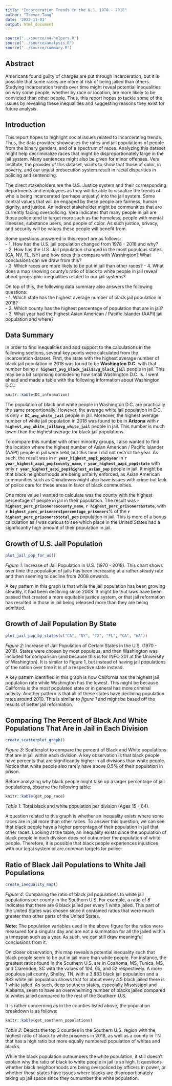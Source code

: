 ```yaml
---
title: "Incarceration Trends in the U.S. 1970 - 2018"
author: "Trevor Tang"
date: '2022-11-01'
output: html_document
---
```


```r
source("../source/a4-helpers.R")
source("../source/analysis.R")
source("../source/summary.R")
```

## Abstract 
Americans found guilty of charges are put through incarceration, but it is possible that some races are more at risk of being jailed than others. Studying incarceration trends over time might reveal potential inequalities on why some people, whether by race or location, are more likely to be convicted than other people. Thus, this report hopes to tackle some of the issues by revealing these inequalities and suggesting reasons they exist for future analysis. 

## Introduction 
This report hopes to highlight social issues related to incarcerating trends. 
Thus, the data provided showcases the rates and jail populations of people from the binary genders, and of a spectrum of races. Analyzing this dataset might help decriminalize races that might be disproportionately large in the jail system. Many sentences might also be
given for minor offenses. Vera Institute, the provider of this dataset, wants to show that those of color, in poverty, and our unjust prosecution system result in racial disparities in policing and sentencing.

The direct stakeholders are the U.S. Justice system and their corresponding 
departments and employees as they will be able to visualize the trends of who
is being incarcerated (perhaps unjustly) into the jail system. Some central 
values that will be engaged by these people are fairness, human dignity, and
justice. An indirect stakeholder might be communities that are currently facing
overpolicing. Vera indicates that many people in jail are those police tend to target
more such as the homeless, people with mental illnesses, substance users, and
people of color. As such justice, privacy, and security will be values these 
people will benefit from.

Some questions answered in this report are as follows: <br>
- 1. How has the U.S. jail population changed from 1978 - 2018 and why? <br>
- 2. How has the U.S. Jail population changed in the most populous states (CA, NV, FL, NY) and how does this compare with Washington? What conclusions can we draw from this? <br>
- 3. Which races are more likely to be put in jail than other races?
- 4. What does a map showing county's ratio of black to white people in jail reveal about geographic inequalities related to our jail systems?

On top of this, the following data summary also answers the following questions: <br>
- 1. Which state has the highest average number of black jail population in 2018? <br>
- 2. Which county has the highest percentage of population that are in jail? <br>
- 3. What year had the highest Asian American / Pacific Islander (AAPI) jail population and where?

## Data Summary 
In order to find inequalities and add support to the calculations in the following sections, several key points were calculated from the incarceration dataset. First, the state with the highest average number of black jail population in 2018 was found to be **Washington D.C.** with that number being **`r highest_avg_black_jail$avg_black_jail`** people in jail. This may be a bit surprising considering how small Washington D.C. is. I went ahead and made a table with the following information about Washington D.C.:

```r
knitr::kable(DC_information)
```

The population of black and white people in Washington D.C. are practically the same proportionally. However, the average white jail population in D.C. is only **`r DC_avg_white_jail`** people in jail. Moreover, the highest average number of white jail population in 2018 was found to be in **Arizona** with **`r highest_avg_white_jail$avg_white_jail`** people in jail. This number is much lower than the highest average for black jail populations.

To compare this number with other minority groups, I also wanted to find the location where the highest number of Asian American / Pacific Islander (AAPI) people in jail were held, but this time I did not restrict the year. As such, the result was in **`r year_highest_aapi_pop$year`** in **`r year_highest_aapi_pop$county_name`, `r year_highest_aapi_pop$state`** with only **`r year_highest_aapi_pop$highest_asian_pop`** people in jail. It might be that black neighborhoods are being unfairly enforced, as Asian American communities such as Chinatowns might also have issues with crime but lack of police care for these areas in favor of black communities.

One more value I wanted to calculate was the county with the highest percentage of people in jail in their population. The result was **`r highest_perc_prisoners$county_name`**, **`r highest_perc_prisoners$state`**, with **`r highest_perc_prisoners$percentage_prisoners`**% of the **`r highest_perc_prisoners$total_pop`** population in jail. This is more of a bonus calculation as I was curious to see which place in the United States had a significantly high amount of their population in jail.

## Growth of U.S. Jail Population
```r
plot_jail_pop_for_us()
```
_Figure 1_: Increase of Jail Population in U.S. (1970 - 2018). This chart shows over time the population of jails has been increasing at a rather steady rate and then seeming to decline from 2008 onwards.

A key pattern in this graph is that while the jail population has been growing steadily, it had been declining since 2008. It might be that laws have been passed that created a more equitable justice system, or that jail reformation has resulted in those in jail being released more than they are being admitted. 

## Growth of Jail Population By State

```r
plot_jail_pop_by_states(c("CA", "NY", "TX", "FL", "GA", "WA"))
```
_Figure 2_: Increase of Jail Population of Certain States in the U.S. (1970 - 2018). States were chosen by most populous, and then Washington was included for comparison (and because this is for INFO 201 at the University of Washington). It is similar to Figure 1, but instead of having jail populations of the nation over time it is of a respective state instead.

A key pattern identified in this graph is how California has the highest jail population rate while Washington has the lowest. This might be because California is the most populated state or in general has more criminal activity. Another pattern is that all of these states have declining population rates around 2010. This is similar to _figure 1_ and might be based off the results of better jail reformation. 

## Comparing The Percent of Black And White Populations That Are in Jail in Each Division
```r
create_scatterplot_graph()
```

_Figure 3_: Scatterplot to compare the percent of Black and White populations that are in jail within each division. A key observation is that black people have percents that are significantly higher in all divisions than white people. Notice that white people also rarely have above 0.5% of their population in prison.

Before analyzing why black people might take up a larger percentage of jail populations, observe the following table:

```r
knitr::kable(get_pop_race)
```
_Table 1_: Total black and white population per division (Ages 15 - 64).

A question related to this graph is whether an inequality exists where some races are in jail more than other races. To answer this question, we can see that black people have a higher percentage of their population in jail that other races. Looking at the table, an inequality exists since the population of black people in each division does not outnumber the population of white people. Therefore, it is possible that black people experiences injustices with our legal system or are common targets for police. 

## Ratio of Black Jail Populations to White Jail Populations
```r
create_inequality_map()
```
_Figure 4_: Comparing the ratio of black jail populations to white jail populations per county in the Southern U.S. For example, a ratio of _6_ indicates that there are 6 black jailed per every 1 white jailed. This part of the United States was chosen since it contained ratios that were much greater than other parts of the United States.

**Note:** The population variables used in the above figure for the ratios were measured for a singular day and are not a summation for all the jailed within a timespan such as a year. As such, we can still draw meaningful conclusions from it.

On closer observation, this map reveals a potential inequality such that black people seem to be put in jail more than white people. For instance, the greatest ratios found
in the Southern U.S. are in Coahoma, MS, Tunica, MS, and Clarendon, SC with the values of 104, 65, and 52 respectively. A more populous jail county, Shelby, TN, with a 3,883 black jail population and a 883 white jail population shows that for about every 4.5 black jailed there is 1 white jailed. As such, deep southern states, especially Mississippi and Alabama, seem to have an overwhelming number of blacks jailed compared to whites jailed compared to the rest of the Southern U.S. 

It is rather concerning as in the counties listed above, the population breakdown is as follows:

```r

knitr::kable(get_southern_populations)
```
_Table 2_: Depicts the top 3 counties in the Southern U.S. region with the highest ratio of black to white prisoners in 2018, as well as a county in TN that has a high ratio but more equally numbered population of whites and blacks.

While the black population outnumbers the white population, it still doesn't explain why the ratio of black to white people in jail is so high. It questions whether black neighborhoods are being overpoliced by officers in power, or whether these states have issues where blacks are disproportionately taking up jail space since they outnumber the white population.

